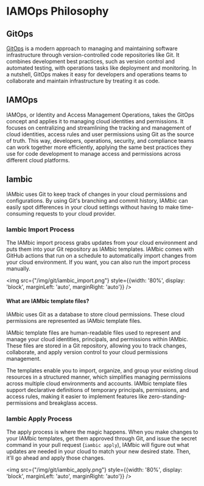 # IAMOps Philosophy

## GitOps

[GitOps](https://about.gitlab.com/topics/gitops/) is a modern approach to managing
and maintaining software infrastructure
through version-controlled code repositories like Git. It combines development best
practices, such as version control and automated testing, with operations tasks
like deployment and monitoring. In a nutshell, GitOps makes it easy for developers
and operations teams to collaborate and maintain infrastructure by treating it as code.

## IAMOps

IAMOps, or Identity and Access Management Operations, takes the GitOps concept and
applies it to managing cloud identities and permissions. It focuses on centralizing and
streamlining the tracking and management of cloud identities, access rules and
user permissions using Git as the source of truth. This way, developers, operations,
security, and compliance teams can work together more efficiently,
applying the same best practices they use for code development to manage access and
permissions across different cloud platforms.

## Iambic

IAMbic uses Git to keep track of changes in your cloud permissions and configurations.
By using Git's branching and commit history, IAMbic can easily spot differences in your
cloud settings without having to make time-consuming requests to your cloud provider.

### Iambic Import Process

The IAMbic import process grabs updates from your cloud environment and puts them
into your Git repository as IAMbic templates. IAMbic comes with GitHub actions that run on a schedule to
automatically import changes from your cloud environment. If you want, you can also
run the import process manually.

<img src={"/img/git/iambic_import.png"} style={{width: '80%', display: 'block', marginLeft: 'auto', marginRight: 'auto'}} />

#### What are IAMbic template files?

IAMbic uses Git as a database to store cloud permissions. These
cloud permissions are represented as IAMbic template files.

IAMbic template files are human-readable files used to represent and manage your cloud identities,
principals, and permissions within IAMbic. These files are stored in a Git repository,
allowing you to track changes, collaborate, and apply version control to your cloud permissions
management.

The templates enable you to import, organize, and group your existing cloud resources in a
structured manner, which simplifies managing permissions across multiple cloud environments
and accounts. IAMbic template files support declarative definitions of temporary principals,
permissions, and access rules, making it easier to implement features like zero-standing-permissions
and breakglass access.

### Iambic Apply Process

The apply process is where the magic happens. When you make changes to your
IAMbic templates, get them approved through Git, and issue the secret command in your
pull request (`iambic apply`), IAMbic will figure out what updates are needed in
your cloud to match your new desired state. Then, it'll go ahead and apply those changes.

<img src={"/img/git/iambic_apply.png"} style={{width: '80%', display: 'block', marginLeft: 'auto', marginRight: 'auto'}} />
